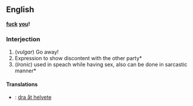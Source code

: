 ==English==
'''[[fuck]] [[you]]!'''
===Interjection===
# (''vulgar'') Go away!
# Expression to show discontent with the other party*
# (''Ironic'') used in speach while having sex, also can be done in sarcastic manner*
====Translations====
* {{sv}}: [[dra åt helvete]]